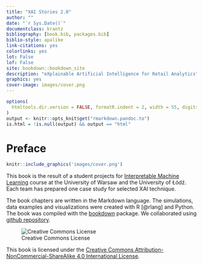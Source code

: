 ```yaml
--- 
title: "XAI Stories 2.0"
author: ""
date: "`r Sys.Date()`"
documentclass: krantz
bibliography: [book.bib, packages.bib]
biblio-style: apalike
link-citations: yes
colorlinks: yes
lot: False 
lof: False
site: bookdown::bookdown_site
description: "eXplainable Artificial Intelligence for Retail Analytics"
graphics: yes
cover-image: images/cover.png
---
```


```r
options(
  htmltools.dir.version = FALSE, formatR.indent = 2, width = 55, digits = 4
)
output <- knitr::opts_knit$get("rmarkdown.pandoc.to")
is.html = !is.null(output) && output == "html"
```

# Preface {-}

```r
knitr::include_graphics('images/cover.png')
```

This book is the result of a student projects for [Interpretable Machine Learning](https://github.com/pbiecek/InterpretableMachineLearning2021) course at the University of Warsaw and the University of Łódź. Each team has prepared one case study for selected XAI technique.

The book chapters are written in the Markdown language.
The simulations, data examples and visualizations were created with R [@rlang] and Python.
The book was compiled with the [bookdown](https://bookdown.org/) package.
We collaborated using [github repository](https://github.com/pbiecek/xai_stories_2).

![Creative Commons License](images/by-nc-sa.png)

This book is licensed under the [Creative Commons Attribution-NonCommercial-ShareAlike 4.0 International License](http://creativecommons.org/licenses/by-nc-sa/4.0/).

\mainmatter

